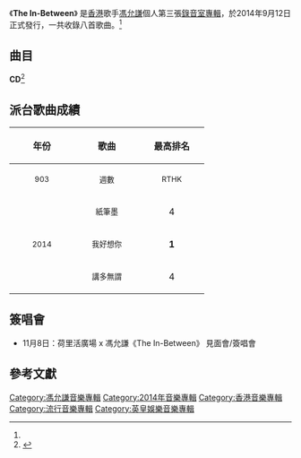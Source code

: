 {{Infobox Album
| Name  = The In-Between
| Type  = 專輯
| Cover  = Jay Fung The In-Between.jpg
| Artist  = [[馮允謙|馮允謙]]
| Released   = 2014年9月12日<ref name=YESASIA>{{cite web|title=馮允謙/The In-Between|url=http://www.yesasia.com/global/the-in-between-cd-dvd/1036733388-0-0-0-zh_TW/info.html|publisher=YESASIA|accessdate=2014-09-23|language=zh-hant|archive-date=2014-12-02|archive-url=https://web.archive.org/web/20141202061504/http://www.yesasia.com/global/the-in-between-cd-dvd/1036733388-0-0-0-zh_TW/info.html|dead-url=no}}</ref>
| Recorded  = 2014年
| Genre = [[粵語流行音樂|粵語流行音樂]]
| Length = 30:40
| Label = [[英皇娛樂|英皇娛樂]]
| Producer =
| Last album = [[值得愛|值得愛]]<br />（2013年）
| This album = '''The In-Between'''<br />（2014年）
| Next album = [[Odyssey_(EP)|Odyssey]]<br />（2015年）
}}
《'''The In-Between'''》 是[[香港|香港]]歌手[[馮允謙|馮允謙]]個人第三張[[錄音室專輯|錄音室專輯]]，於2014年9月12日正式發行，一共收錄八首歌曲。<ref name=YESASIA/>

==曲目==
'''CD'''<ref>{{cite web|title=The In-Between by Jay Fung|url=https://itunes.apple.com/hk/album/the-in-between/id911317112?ign-mpt=uo%3D4|publisher=iTunes|accessdate=2014-09-23|language=en|archive-date=2019-02-18|archive-url=https://web.archive.org/web/20190218041057/https://itunes.apple.com/hk/album/the-in-between/id911317112?ign-mpt=uo%3D4|dead-url=no}}</ref>

{{Tracklist
| all_music = [[馮允謙|馮允謙]]

| title1 = 小情趣
| music1 = 馮允謙
| lyrics1 = [[林若寧|林若寧]]
| arranger1 = [[Edward_Chan|Edward Chan]]<br />[[T-ma|T-ma]]
| producer1 = Edward Chan
| longnote1 = 
| length1 = 3:48

| title2 = 紙筆墨
| music2 = 馮允謙
| lyrics2 = [[周耀輝|周耀輝]]
| arranger2 = Edward Chan<br />[[黃兆銘|黃兆銘]]
| producer2 = Edward Chan
| longnote2 = 第一主打
| length2 = 4:06

| title3 = 天涯無歌
| music3 = 馮允謙
| lyrics3 = [[陳詠謙|陳詠謙]]
| arranger3 = Edward Chan<br />黃兆銘
| producer3 = Edward Chan
| longnote3 = 第三主打
| length3 = 4:18

| title4 = 我好想你
| music4 = 馮允謙
| lyrics4 = 周耀輝
| arranger4 = Adrian Chan
| producer4 = [[廖志華|廖志華]]
| longnote4 = 第二主打
| length4 = 3:47

| title5 = 簡單的歌
| music5 = 馮允謙
| lyrics5 = 林若寧
| arranger5 = Adrian Chan
| producer5 = 廖志華
| longnote5 = 
| length5 = 3:16

| title6 = 我還好 
| music6 = 馮允謙
| lyrics6 = 陳詠謙
| arranger6 = Adrian Chan
| producer6 = 廖志華
| longnote6 = 
| length6 = 3:29

| title7 = 請勿打擾
| music7 = 馮允謙
| lyrics7 = [[喬星|喬星]]
| arranger7 = [[Jim_Ling|Jim Ling]]
| producer7 = 廖志華
| longnote7 = 雷霆881《[[靜默的革命|靜默的革命]]》主題曲
| length7 = 3:34

| title8 = 講多無謂
| music8 = 馮允謙
| lyrics8 = [[李峻一|李峻一]]
| arranger8 = Adrian Chan
| producer8 = 廖志華
| longnote8 = feat. [[林欣彤|林欣彤]]
| length8 = 4:22

| total_length = 30:40
}}
{{Track listing
| collapsed = yes
| headline = DVD曲目
| total_length = 12:20
| title1 = 紙筆墨
| title2 = 天涯無歌
| title3 = 我好想你
}}

== 派台歌曲成績 ==
{| class="wikitable"
!align="center" rowspan="2" | 年份
!align="center" rowspan="2" | 歌曲
!align="center" colspan="8" | 最高排名
|-
!width="100"|<small>903</small> !! width="100"|<small>週數</small> !! width="100"|<small>RTHK</small> !! width="100"|<small>週數</small> !! width="100"|<small>997</small> !! width="100"|<small>週數</small> !! width="100"|<small>TVB</small> !! width="100"|<small>週數</small>
|-
|align="center" rowspan="3"| <small>2014</small> ||align="center"| <small>紙筆墨</small> ||align="center"| 4 ||align="center"| 7 ||align="center"| '''1''' ||align="center"| 5 ||align="center"| 4 ||align="center"| 2 ||align="center"| '''1''' ||align="center"| 6
|-
|align="center"| <small>我好想你</small> ||align="center"| '''1''' ||align="center"| 9 ||align="center"| '''1''' ||align="center"| 11 ||align="center"| 3 ||align="center"| 4 ||align="center"| '''1''' ||align="center"| 5
|-
|align="center"| <small>講多無謂</small> ||align="center"| 4 ||align="center"| 4 ||align="center"| 3 ||align="center"| 8 ||align="center"| 3 ||align="center"| 3 ||align="center"| - ||align="center"| -
|}

==簽唱會==
*11月8日：荷里活廣場 x 馮允謙《The In-Between》 見面會/簽唱會

==參考文獻==
<references/>

[[Category:馮允謙音樂專輯|Category:馮允謙音樂專輯]]
[[Category:2014年音樂專輯|Category:2014年音樂專輯]]
[[Category:香港音樂專輯|Category:香港音樂專輯]]
[[Category:流行音樂專輯|Category:流行音樂專輯]]
[[Category:英皇娛樂音樂專輯|Category:英皇娛樂音樂專輯]]